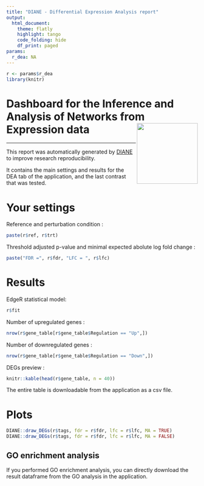 ---
title: "DIANE - Differential Expression Analysis report"
output: 
  html_document:
    theme: flatly
    highlight: tango
    code_folding: hide
    df_print: paged
params:
  r_dea: NA
---
  
```{r, include=FALSE}
r <- params$r_dea
library(knitr)
```


# Dashboard for the Inference and Analysis of Networks from Expression data <img src="favicon.ico" align="right" alt="" width="160" />

---
  
This report was automatically generated by [DIANE](https://oceanecsn.github.io/DIANE) to improve research reproducibility.

It contains the main settings and results for the DEA tab of the application, and the last contrast that was tested.


# Your settings

Reference and perturbation condition :
```{r}
paste(r$ref, r$trt)
```


Threshold adjusted p-value and minimal expected abolute log fold change :
```{r}
paste("FDR =", r$fdr, "LFC = ", r$lfc)
```


# Results


EdgeR statistical model:
```{r}
r$fit
```


Number of upregulated genes :
```{r}
nrow(r$gene_table[r$gene_table$Regulation == "Up",])
```

Number of downregulated genes :
```{r}
nrow(r$gene_table[r$gene_table$Regulation == "Down",])
```


DEGs preview :
```{r}
knitr::kable(head(r$gene_table, n = 40))
```

The entire table is downloadable from the application as a csv file.



# Plots

```{r, fig.width=10, fig.height=8}
DIANE::draw_DEGs(r$tags, fdr = r$fdr, lfc = r$lfc, MA = TRUE)
DIANE::draw_DEGs(r$tags, fdr = r$fdr, lfc = r$lfc, MA = FALSE)
```

## GO enrichment analysis

If you performed GO enrichment analysis, you can directly download the result dataframe from the GO analysis in the application.